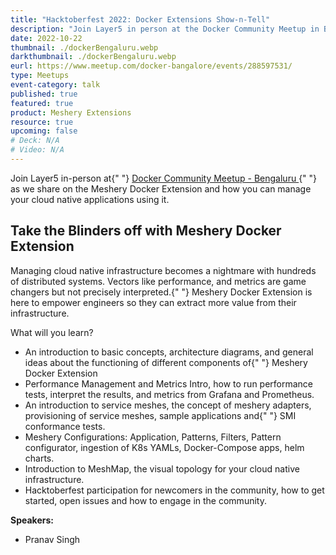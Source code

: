 ```yaml
---
title: "Hacktoberfest 2022: Docker Extensions Show-n-Tell"
description: "Join Layer5 in person at the Docker Community Meetup in Bengaluru as we unveil the Meshery Docker Extension and demonstrate how it revolutionizes the management of cloud-native applications. Explore the Meshery Docker Extension with a deep dive into its basic concepts, architecture, and components"
date: 2022-10-22
thumbnail: ./dockerBengaluru.webp
darkthumbnail: ./dockerBengaluru.webp
eurl: https://www.meetup.com/docker-bangalore/events/288597531/
type: Meetups
event-category: talk
published: true
featured: true
product: Meshery Extensions
resource: true
upcoming: false
# Deck: N/A
# Video: N/A
---
```



<p>
  Join Layer5 in-person at{" "}
  <a href="https://www.meetup.com/docker-bangalore/events/288597531/">
    Docker Community Meetup - Bengaluru
  </a>{" "}
  as we share on the Meshery Docker Extension and how you can manage your cloud native applications
  using it.
</p>

<h2>Take the Blinders off with Meshery Docker Extension</h2>

<p>
  Managing cloud native infrastructure becomes a nightmare with hundreds of distributed systems.
  Vectors like performance, and metrics are game changers but not precisely interpreted.{" "}
  <Link to="/docker-extension-meshery">Meshery Docker Extension</Link> is here to empower engineers
  so they can extract more value from their infrastructure.
</p>
<p>What will you learn?</p>
<ul>
  <li>
    An introduction to basic concepts, architecture diagrams, and general ideas about the
    functioning of different components of{" "}
    <Link to="/docker-extension-meshery">Meshery Docker Extension</Link>
  </li>
  <li>
    Performance Management and Metrics Intro, how to run performance tests, interpret the results,
    and metrics from Grafana and Prometheus.
  </li>
  <li>
    An introduction to service meshes, the concept of meshery adapters, provisioning of service
    meshes, sample applications and{" "}
    <Link to="/projects/service-mesh-interface-conformance">SMI</Link> conformance tests.
  </li>
  <li>
    <Link to="/cloud-native-management/meshery">Meshery</Link> Configurations: Application,
    Patterns, Filters, Pattern configurator, ingestion of K8s YAMLs, Docker-Compose apps, helm
    charts.
  </li>
  <li>
    Introduction to <Link to="/cloud-native-management/meshmap">MeshMap</Link>, the visual topology
    for your cloud native infrastructure.
  </li>
  <li>
    <Link to="/programs/hacktoberfest">Hacktoberfest</Link> participation for newcomers in the
    community, how to get started, open issues and how to engage in the community.
  </li>
</ul>

<b>Speakers:</b>

<ul>
  <li>
    <Link to="/community/members/pranav-singh">Pranav Singh</Link>
  </li>
</ul>

<br />
